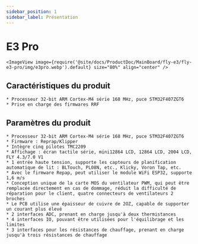 ```yaml
---
sidebar_position: 1
sidebar_label: Présentation
---
```


# E3 Pro

    <ImageView image={require('@site/docs/ProductDoc/MainBoard/fly-e3/fly-e3-pro/img/e3pro.webp').default} size="80%" align="center" />

## Caractéristiques du produit

    * Processeur 32-bit ARM Cortex-M4 série 168 MHz, puce STM32F407ZGT6
    * Prise en charge des firmwares RRF

## Paramètres du produit

    * Processeur 32-bit ARM Cortex-M4 série 168 MHz, puce STM32F407ZGT6
    * Firmware : Reprap/Klipper
    * Intègre cinq pilotes TMC2209
    * Affichage : écran tactile série, mini12864 LCD, 12864 LCD, 2004 LCD, FLY 4.3/7.0 V1
    * 1 entrée haute tension, supporte les capteurs de planification automatique de lit : BLTouch, PL08N, etc., Klicky, Voron Tap, etc.
    * Avec le firmware Repap, peut utiliser le module WiFi ESP32, supporte 1,6 m/s
    * Conception unique de la carte MOS du ventilateur PWM, qui peut être remplacée directement en cas de dommage, réduit la difficulté de réparation pour le client, quatre connecteurs de ventilateurs 2 broches
    * Le PCB utilise une épaisseur de cuivre de 2OZ, capable de supporter un courant plus élevé
    * 2 interfaces ADC, prenant en charge jusqu'à deux thermistances
    * 4 interfaces IO, pouvant être utilisées pour l'équilibrage et les limites
    * 3 interfaces pour les résistances de chauffage, prenant en charge jusqu'à trois résistances de chauffage
